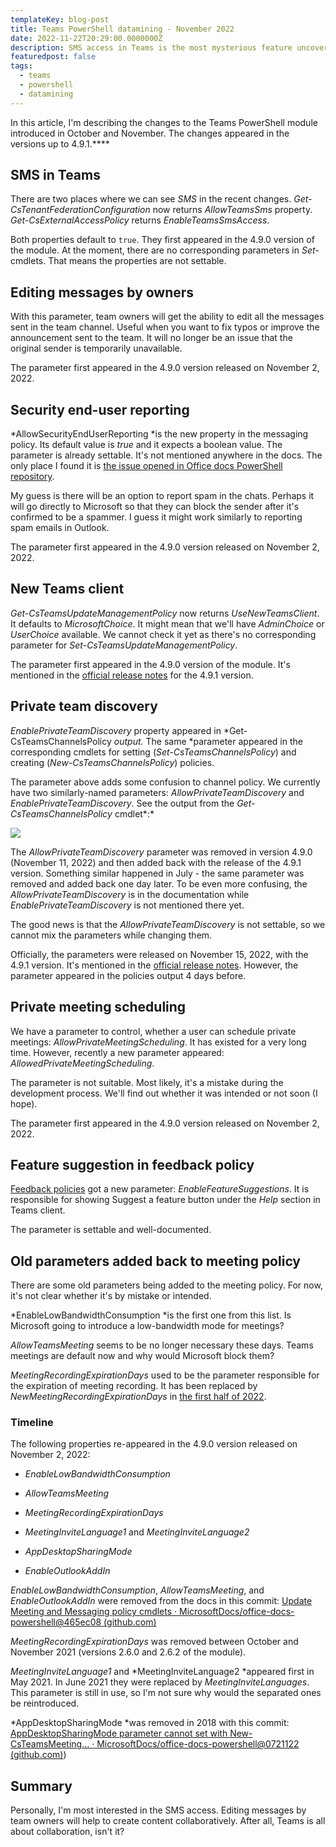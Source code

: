 ```yaml
---
templateKey: blog-post
title: Teams PowerShell datamining - November 2022
date: 2022-11-22T20:29:00.0000000Z
description: SMS access in Teams is the most mysterious feature uncovered in this edition. Also, did you know that owners will be able to edit messages in Teams?
featuredpost: false
tags:
  - teams
  - powershell
  - datamining
---
```


In this article, I'm describing the changes to the Teams PowerShell module introduced in October and November. The changes appeared in the versions up to 4.9.1.****

## SMS in Teams

There are two places where we can see *SMS* in the recent changes. *Get-CsTenantFederationConfiguration* now returns *AllowTeamsSms* property. *Get-CsExternalAccessPolicy* returns *EnableTeamsSmsAccess*.

Both properties default to `true`. They first appeared in the 4.9.0 version of the module. At the moment, there are no corresponding parameters in *Set-* cmdlets. That means the properties are not settable.

## Editing messages by owners

With this parameter, team owners will get the ability to edit all the messages sent in the team channel. Useful when you want to fix typos or improve the announcement sent to the team. It will no longer be an issue that the original sender is temporarily unavailable.

The parameter first appeared in the 4.9.0 version released on November 2, 2022.

## Security end-user reporting

*AllowSecurityEndUserReporting *is the new property in the messaging policy. Its default value is *true* and it expects a boolean value. The parameter is already settable. It's not mentioned anywhere in the docs. The only place I found it is [the issue opened in Office docs PowerShell repository](https://github.com/MicrosoftDocs/office-docs-powershell/issues/10141).

My guess is there will be an option to report spam in the chats. Perhaps it will go directly to Microsoft so that they can block the sender after it's confirmed to be a spammer. I guess it might work similarly to reporting spam emails in Outlook.

The parameter first appeared in the 4.9.0 version released on November 2, 2022.

## New Teams client

*Get-CsTeamsUpdateManagementPolicy* now returns *UseNewTeamsClient*. It defaults to *MicrosoftChoice*. It might mean that we'll have *AdminChoice* or *UserChoice* available. We cannot check it yet as there's no corresponding parameter for *Set-CsTeamsUpdateManagementPolicy*.

The parameter first appeared in the 4.9.0 version of the module. It's mentioned in the [official release notes](https://learn.microsoft.com/en-us/microsoftteams/teams-powershell-release-notes) for the 4.9.1 version. 

## Private team discovery

*EnablePrivateTeamDiscovery* property appeared in *Get-CsTeamsChannelsPolicy *output.* The same *parameter appeared in the corresponding cmdlets for setting (*Set-CsTeamsChannelsPolicy*) and creating (*New-CsTeamsChannelsPolicy*) policies.

The parameter above adds some confusion to channel policy. We currently have two similarly-named parameters: *AllowPrivateTeamDiscovery* and *EnablePrivateTeamDiscovery*. See the output from the *Get-CsTeamsChannelsPolicy* cmdlet*:*

![](../../img/teams-powershell-datamining-nov-2022/Untitled.png)

The *AllowPrivateTeamDiscovery* parameter was removed in version 4.9.0 (November 11, 2022) and then added back with the release of the 4.9.1 version. Something similar happened in July - the same parameter was removed and added back one day later. To be even more confusing, the *AllowPrivateTeamDiscovery* is in the documentation while *EnablePrivateTeamDiscovery* is not mentioned there yet.

The good news is that the *AllowPrivateTeamDiscovery* is not settable, so we cannot mix the parameters while changing them.

Officially, the parameters were released on November 15, 2022, with the 4.9.1 version. It's mentioned in the [official release notes](https://learn.microsoft.com/en-us/microsoftteams/teams-powershell-release-notes). However, the parameter appeared in the policies output 4 days before.

## Private meeting scheduling

We have a parameter to control, whether a user can schedule private meetings: *AllowPrivateMeetingScheduling*. It has existed for a very long time. However, recently a new parameter appeared: *AllowedPrivateMeetingScheduling*.

The parameter is not suitable. Most likely, it's a mistake during the development process. We'll find out whether it was intended or not soon (I hope).

The parameter first appeared in the 4.9.0 version released on November 2, 2022.

## Feature suggestion in feedback policy

[Feedback policies](https://learn.microsoft.com/en-us/microsoftteams/manage-feedback-policies-in-teams) got a new parameter: *EnableFeatureSuggestions*. It is responsible for showing Suggest a feature button under the *Help* section in Teams client.

The parameter is settable and well-documented.

## Old parameters added back to meeting policy

There are some old parameters being added to the meeting policy. For now, it's not clear whether it's by mistake or intended.

*EnableLowBandwidthConsumption *is the first one from this list. Is Microsoft going to introduce a low-bandwidth mode for meetings?

*AllowTeamsMeeting* seems to be no longer necessary these days. Teams meetings are default now and why would Microsoft block them?

*MeetingRecordingExpirationDays* used to be the parameter responsible for the expiration of meeting recording. It has been replaced by *NewMeetingRecordingExpirationDays* in [the first half of 2022](https://petri.com/m365-changelog-updated-teams-meeting-recordings-auto-expiration-in-onedrive-and-sharepoint/).

### Timeline

The following properties re-appeared in the 4.9.0 version released on November 2, 2022:

* *EnableLowBandwidthConsumption*
* *AllowTeamsMeeting*

* *MeetingRecordingExpirationDays*
* *MeetingInviteLanguage1* and *MeetingInviteLanguage2*

* *AppDesktopSharingMode*
* *EnableOutlookAddIn*

*EnableLowBandwidthConsumption*, *AllowTeamsMeeting*, and *EnableOutlookAddIn* were removed from the docs in this commit: [Update Meeting and Messaging policy cmdlets · MicrosoftDocs/office-docs-powershell@465ec08 (github.com)](https://github.com/MicrosoftDocs/office-docs-powershell/commit/465ec0843e01f61da951272aa014857ede1b8945#diff-46482f2e1cfbef702f8d1c66bc54656966aa7bc8eedd0b58bec32b490b53eaed)

*MeetingRecordingExpirationDays* was removed between October and November 2021 (versions 2.6.0 and 2.6.2 of the module).

*MeetingInviteLanguage1* and *MeetingInviteLanguage2 *appeared first in May 2021. In June 2021 they were replaced by *MeetingInviteLanguages*. This parameter is still in use, so I'm not sure why would the separated ones be reintroduced.

*AppDesktopSharingMode *was removed in 2018 with this commit: [AppDesktopSharingMode parameter cannot set with New-CsTeamsMeeting… · MicrosoftDocs/office-docs-powershell@0721122 (github.com)](https://github.com/MicrosoftDocs/office-docs-powershell/commit/072112266c77370ae85eb8329985327463d88008))

## Summary

Personally, I'm most interested in the SMS access. Editing messages by team owners will help to create content collaboratively. After all, Teams is all about collaboration, isn't it?
